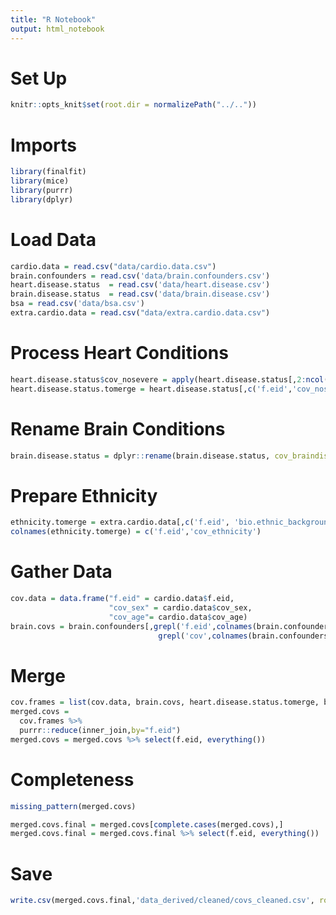 ```yaml
---
title: "R Notebook"
output: html_notebook
---
```


# Set Up
```r
knitr::opts_knit$set(root.dir = normalizePath("../.."))
```

# Imports
```r
library(finalfit)
library(mice)
library(purrr)
library(dplyr)
```

# Load Data
```r
cardio.data = read.csv("data/cardio.data.csv")
brain.confounders = read.csv('data/brain.confounders.csv')
heart.disease.status  = read.csv('data/heart.disease.csv')
brain.disease.status  = read.csv('data/brain.disease.csv')
bsa = read.csv('data/bsa.csv')
extra.cardio.data = read.csv("data/extra.cardio.data.csv")
```

# Process Heart Conditions
```r
heart.disease.status$cov_nosevere = apply(heart.disease.status[,2:ncol(heart.disease.status)],1,function(x) !any(x))
heart.disease.status.tomerge = heart.disease.status[,c('f.eid','cov_nosevere')]
```

# Rename Brain Conditions
```r
brain.disease.status = dplyr::rename(brain.disease.status, cov_braindisease = neuro_self_report)
```

# Prepare Ethnicity
```r
ethnicity.tomerge = extra.cardio.data[,c('f.eid', 'bio.ethnic_background.0.baseline')]
colnames(ethnicity.tomerge) = c('f.eid','cov_ethnicity')
```


# Gather Data
```r
cov.data = data.frame("f.eid" = cardio.data$f.eid, 
                      "cov_sex" = cardio.data$cov_sex,
                      "cov_age"= cardio.data$cov_age)
brain.covs = brain.confounders[,grepl('f.eid',colnames(brain.confounders)) | 
                                 grepl('cov',colnames(brain.confounders))]
```

# Merge
```r
cov.frames = list(cov.data, brain.covs, heart.disease.status.tomerge, bsa, brain.disease.status, ethnicity.tomerge)
merged.covs = 
  cov.frames %>% 
  purrr::reduce(inner_join,by="f.eid")
merged.covs = merged.covs %>% select(f.eid, everything())
```

# Completeness
```r
missing_pattern(merged.covs)
```

```r
merged.covs.final = merged.covs[complete.cases(merged.covs),]
merged.covs.final = merged.covs.final %>% select(f.eid, everything())
```


# Save
```r
write.csv(merged.covs.final,'data_derived/cleaned/covs_cleaned.csv', row.names = FALSE)
```

